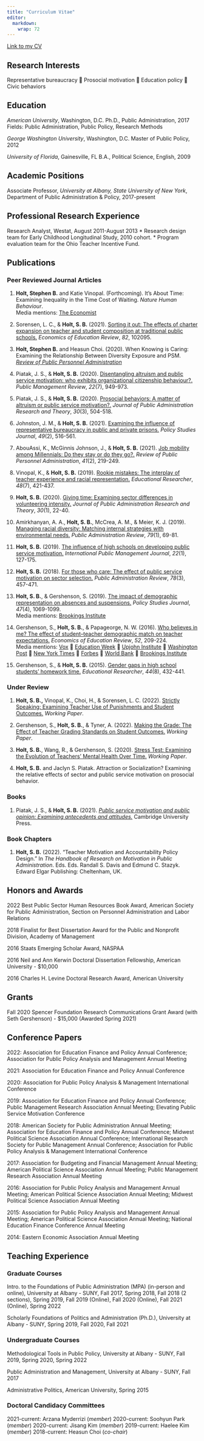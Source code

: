 ```yaml
---
title: "Curriculum Vitae"
editor: 
  markdown: 
    wrap: 72
---
```


[Link to my CV](stevebholt_cv.pdf)

## Research Interests

Representative bureaucracy 📄 Prosocial motivation 📄 Education policy
📄 Civic behaviors

## Education

*American University*, Washington, D.C. Ph.D., Public Administration,
2017 Fields: Public Administration, Public Policy, Research Methods

*George Washington University*, Washington, D.C. Master of Public
Policy, 2012

*University of Florida*, Gainesville, FL B.A., Political Science,
English, 2009

## Academic Positions

Associate Professor, *University at Albany, State University of New
York*, Department of Public Administration & Policy, 2017-present

## Professional Research Experience

Research Analyst, Westat, August 2011-August 2013 \* Research design
team for Early Childhood Longitudinal Study, 2010 cohort. \* Program
evaluation team for the Ohio Teacher Incentive Fund.

## Publications

### Peer Reviewed Journal Articles

1.  **Holt, Stephen B.** and Katie Vinopal. (Forthcoming). It's About
    Time: Examining Inequality in the Time Cost of Waiting. *Nature
    Human Behaviour*.\
    Media mentions: [The
    Economist](https://www.economist.com/united-states/2021/05/08/black-americans-spend-more-of-the-day-being-kept-waiting)

2.  Sorensen, L. C., & **Holt, S. B.** (2021). [Sorting it out: The
    effects of charter expansion on teacher and student composition at
    traditional public schools.](charter.qmd) *Economics of Education
    Review*, *82*, 102095.

3.  **Holt, Stephen B.** and Heasun Choi. (2020). When Knowing is
    Caring: Examining the Relationship Between Diversity Exposure and
    PSM. [*Review of Public Personnel
    Administration*](https://doi.org/10.1177/0734371X20966652)

4.  Piatak, J. S., & **Holt, S. B.** (2020). [Disentangling altruism and
    public service motivation: who exhibits organizational citizenship
    behaviour?.](ocb.qmd) *Public Management Review*, *22*(7), 949-973.

5.  Piatak, J. S., & **Holt, S. B.** (2020). [Prosocial behaviors: A
    matter of altruism or public service motivation?.](altruism.qmd)
    *Journal of Public Administration Research and Theory*, *30*(3),
    504-518.

6.  Johnston, J. M., & **Holt, S. B.** (2021). [Examining the influence
    of representative bureaucracy in public and private
    prisons.](prisons.qmd) *Policy Studies Journal*, *49*(2), 516-561.

7.  AbouAssi, K., McGinnis Johnson, J., & **Holt, S. B.** (2021). [Job
    mobility among Millennials: Do they stay or do they
    go?.](millennials.qmd) *Review of Public Personnel Administration*,
    *41*(2), 219-249.

8.  Vinopal, K., & **Holt, S. B.** (2019). [Rookie mistakes: The
    interplay of teacher experience and racial
    representation.](rookie.qmd) *Educational Researcher*, *48*(7),
    421-437.

9.  **Holt, S. B.** (2020). [Giving time: Examining sector differences
    in volunteering intensity.](givetime.qmd) *Journal of Public
    Administration Research and Theory*, *30*(1), 22-40.

10. Amirkhanyan, A. A., **Holt, S. B.**, McCrea, A. M., & Meier, K. J.
    (2019). [Managing racial diversity: Matching internal strategies
    with environmental needs.](nursinghome.qmd) *Public Administration
    Review*, *79*(1), 69-81.

11. **Holt, S. B.** (2019). [The influence of high schools on developing
    public service motivation.](civics.qmd) *International Public
    Management Journal*, *22*(1), 127-175.

12. **Holt, S. B.** (2018). [For those who care: The effect of public
    service motivation on sector selection.](sector.qmd) *Public
    Administration Review*, *78*(3), 457-471.

13. **Holt, S. B.**, & Gershenson, S. (2019). [The impact of demographic
    representation on absences and suspensions.](absences.qmd) *Policy
    Studies Journal*, *47*(4), 1069-1099.\
    Media mentions: [Brookings
    Institute](https://www.brookings.edu/blog/brown-center-chalkboard/2019/04/02/the-teacher-diversity-gap-is-literally-inherited/)

14. Gershenson, S., **Holt, S. B.**, & Papageorge, N. W. (2016). [Who
    believes in me? The effect of student--teacher demographic match on
    teacher expectations.](expectations.qmd) *Economics of Education
    Review*, *52*, 209-224.\
    Media mentions:
    [Vox](https://www.vox.com/policy-and-politics/2015/8/19/9178573/teacher-students-race-study)
    📰 [Education
    Week](http://blogs.edweek.org/edweek/inside-school-research/2015/09/racial_mismatch_changes_teache.html?cmp=soc-edit-tw)
    📰 [Upjohn
    Institute](http://www.upjohn.org/research-highlights/are-teachers%E2%80%99-expectations-students-systematically-biased)
    📰 [Washington
    Post](https://www.washingtonpost.com/news/answer-sheet/wp/2017/04/09/study-black-students-from-poor-families-are-more-likely-to-graduate-high-school-if-they-have-at-least-one-black-teacher/?utm_term=.38baf7bc6467)
    📰 [New York
    Times](https://www.nytimes.com/2019/01/15/upshot/the-gender-achievement-gap-starts-later-for-asian-american-students.html)
    📰
    [Forbes](https://www.forbes.com/sites/nataliewexler/2018/09/14/why-we-need-a-teacher-workforce-thats-both-diverse-and-knowledgeable/#4f36a3407f3c)
    📰 [World
    Bank](https://openknowledge.worldbank.org/handle/10986/29883) 📰
    [Brookings
    Institute](https://www.brookings.edu/research/high-hopes-and-harsh-realities-the-real-challenges-to-building-a-diverse-teacher-workforce/)

15. Gershenson, S., & **Holt, S. B.** (2015). [Gender gaps in high
    school students' homework time.](homework.qmd) *Educational
    Researcher*, *44*(8), 432-441.

### Under Review

1.  **Holt, S. B.,** Vinopal, K., Choi, H., & Sorensen, L. C. (2022).
    [Strictly Speaking: Examining Teacher Use of Punishments and Student
    Outcomes.](referrals.qmd) *Working Paper*.

2.  Gershenson, S., **Holt, S. B.**, & Tyner, A. (2022). [Making the
    Grade: The Effect of Teacher Grading Standards on Student
    Outcomes.](grading.qmd) *Working Paper*.

3.  **Holt, S. B.**, Wang, R., & Gershenson, S. (2020). [Stress Test:
    Examining the Evolution of Teachers' Mental Health Over
    Time.](mentalhealth.qmd) *Working Paper*.

4.  **Holt, S. B.** and Jaclyn S. Piatak. Attraction or Socialization?
    Examining the relative effects of sector and public service
    motivation on prosocial behavior.

### Books

1.  Piatak, J. S., & **Holt, S. B.** (2021). [*Public service motivation
    and public opinion: Examining antecedents and
    attitudes.*](https://doi.org/10.1017/9781108966672) Cambridge
    University Press.

### Book Chapters

1.  **Holt, S. B.** (2022). "Teacher Motivation and Accountability
    Policy Design." In *The Handbook of Research on Motivation in Public
    Administration*. Eds. Eds. Randall S. Davis and Edmund C. Stazyk.
    Edward Elgar Publishing: Cheltenham, UK.

## Honors and Awards

2022 Best Public Sector Human Resources Book Award, American Society for
Public Administration, Section on Personnel Administration and Labor
Relations

2018 Finalist for Best Dissertation Award for the Public and Nonprofit
Division, Academy of Management

2016 Staats Emerging Scholar Award, NASPAA

2016 Neil and Ann Kerwin Doctoral Dissertation Fellowship, American
University - \$10,000

2016 Charles H. Levine Doctoral Research Award, American University

## Grants

Fall 2020 Spencer Foundation Research Communications Grant Award (with
Seth Gershenson) - \$15,000 (Awarded Spring 2021)

## Conference Papers

2022: Association for Education Finance and Policy Annual Conference;
Association for Public Policy Analysis and Management Annual Meeting

2021: Association for Education Finance and Policy Annual Conference

2020: Association for Public Policy Analysis & Management International
Conference

2019: Association for Education Finance and Policy Annual Conference;
Public Management Research Association Annual Meeting; Elevating Public
Service Motivation Conference

2018: American Society for Public Administration Annual Meeting;
Association for Education Finance and Policy Annual Conference; Midwest
Political Science Association Annual Conference; International Research
Society for Public Management Annual Conference; Association for Public
Policy Analysis & Management International Conference

2017: Association for Budgeting and Financial Management Annual Meeting;
American Political Science Association Annual Meeting; Public Management
Research Association Annual Meeting

2016: Association for Public Policy Analysis and Management Annual
Meeting; American Political Science Association Annual Meeting; Midwest
Political Science Association Annual Meeting

2015: Association for Public Policy Analysis and Management Annual
Meeting; American Political Science Association Annual Meeting; National
Education Finance Conference Annual Meeting

2014: Eastern Economic Association Annual Meeting

## Teaching Experience

### Graduate Courses

Intro. to the Foundations of Public Administration (MPA) (in-person and
online), University at Albany - SUNY, Fall 2017, Spring 2018, Fall 2018
(2 sections), Spring 2019, Fall 2019 (Online), Fall 2020 (Online), Fall
2021 (Online), Spring 2022

Scholarly Foundations of Politics and Administration (Ph.D.), University
at Albany - SUNY, Spring 2019, Fall 2020, Fall 2021

### Undergraduate Courses

Methodological Tools in Public Policy, University at Albany - SUNY, Fall
2019, Spring 2020, Spring 2022

Public Administration and Management, University at Albany - SUNY, Fall
2017

Administrative Politics, American University, Spring 2015

### Doctoral Candidacy Committees

2021-current: Arzana Myderrizi (*member*) 2020-current: Soohyun Park
(*member*) 2020-current: Jisang Kim (*member*) 2019-current: Haelee Kim
(*member*) 2018-current: Heasun Choi (*co-chair*)
